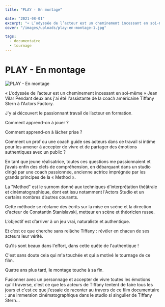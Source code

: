 ```yaml
---
title: "PLAY - En montage"

date: "2021-08-01"
excerpt: "« L’odyssée de l’acteur est un cheminement incessant en soi-même » Jean Vilar Pendant deux ans j'ai été l'assistante de la coach américaine Tiffany St..."
cover: "/images/uploads/play-en-montage-1.jpg"

tags:
  - documentaire
  - tournage
---
```


# PLAY - En montage

![PLAY - En montage](/images/uploads/play-en-montage-1.jpg)

« L’odyssée de l’acteur est un cheminement incessant en soi-même » Jean Vilar Pendant deux ans j'ai été l'assistante de la coach américaine Tiffany Stern à l'Actors Factory.

J'y ai découvert le passionnant travail de l’acteur en formation.

Comment apprend-on à jouer ?

Comment apprend-on à lâcher prise ?

Comment un prof ou une coach guide ses acteurs dans ce travail si intime pour les amener à accepter de vivre et de partager des émotions authentiques avec un public ?

En tant que jeune réalisatrice, toutes ces questions me passionnaient et j’avais enfin des clefs de compréhension, en débarquant dans un studio dirigé par une coach passionnée, ancienne actrice imprégnée par les grands principes de la « Method ».

La "Method" est le surnom donné aux techniques d'interprétation théâtrale et cinématographique, dont est issu notamment l'Actors Studio et un certains nombres d’autres courants.

Cette méthode se réclame des écrits sur la mise en scène et la direction d'acteur de Constantin Stanislavski, metteur en scène et théoricien russe.

L’objectif est d’arriver à un jeu vrai, naturaliste et authentique.

Et c’est ce que cherche sans relâche Tiffany : révéler en chacun de ses acteurs leur vérité.

Qu'ils sont beaux dans l'effort, dans cette quête de l'authentique !

C'est sans doute cela qui m'a touchée et qui a motivé le tournage de ce film.

Quatre ans plus tard, le montage touche à sa fin.

Fusionner avec un personnage et accepter de vivre toutes les émotions qu'il traverse, c'est ce que les acteurs de Tiffany tentent de faire tous les jours et c'est ce que j'essaie de raconter au travers de ce film documentaire : une immersion cinématographique dans le studio si singulier de Tiffany Stern...
